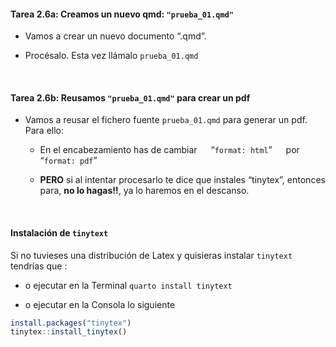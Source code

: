 ::: {.callout-important icon="false"}
#### Tarea 2.6a: Creamos un nuevo qmd: `"prueba_01.qmd"`

- Vamos a crear un nuevo documento ".qmd". 

- Procésalo. Esta vez llámalo `prueba_01.qmd`

:::

<br>



::: {.fragment}

::: {.callout-important icon="false"}
#### Tarea 2.6b: Reusamos `"prueba_01.qmd"` para crear un pdf

- Vamos a reusar el fichero fuente `prueba_01.qmd` para generar un pdf. Para ello:

  - En el encabezamiento has de cambiar  &emsp; "`format: html`" &emsp; por &emsp; "`format: pdf`"
  
  - **PERO** si al intentar procesarlo te dice que instales "tinytex", entonces para,  **no lo hagas!!**, ya lo haremos en el descanso. 
:::
:::


<br>

::: {.fragment}
::: {.callout-caution collapse="true" icon="false" }
#### Instalación de `tinytext`

Si no tuvieses una distribución de Latex y quisieras instalar `tinytext`  tendrías que :
  
  - o ejecutar en la Terminal `quarto install tinytext`  
  
  - o ejecutar en la Consola lo siguiente
  
  ```r
  install.packages("tinytex")
  tinytex::install_tinytex()
  ```
  
:::
:::

